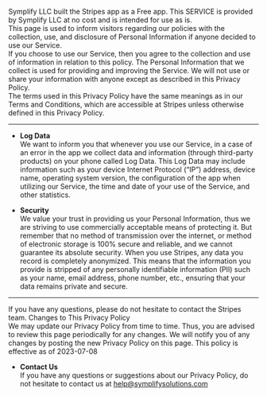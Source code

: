 Symplify LLC built the Stripes app as a Free app. This SERVICE is provided by Symplify LLC at no cost and is intended for use as is.  
This page is used to inform visitors regarding our policies with the collection, use, and disclosure of Personal Information if anyone decided to use our Service.  
If you choose to use our Service, then you agree to the collection and use of information in relation to this policy. The Personal Information that we collect is used for providing and improving the Service. We will not use or share your information with anyone except as described in this Privacy Policy.  
The terms used in this Privacy Policy have the same meanings as in our Terms and Conditions, which are accessible at Stripes unless otherwise defined in this Privacy Policy.

---

- **Log Data**  
  We want to inform you that whenever you use our Service, in a case of an error in the app we collect data and information (through third-party products) on your phone called Log Data. This Log Data may include information such as your device Internet Protocol (“IP”) address, device name, operating system version, the configuration of the app when utilizing our Service, the time and date of your use of the Service, and other statistics.

- **Security**  
  We value your trust in providing us your Personal Information, thus we are striving to use commercially acceptable means of protecting it. But remember that no method of transmission over the internet, or method of electronic storage is 100% secure and reliable, and we cannot guarantee its absolute security. When you use Stripes, any data you record is completely anonymized. This means that the information you provide is stripped of any personally identifiable information (PII) such as your name, email address, phone number, etc., ensuring that your data remains private and secure.

---

If you have any questions, please do not hesitate to contact the Stripes team.
Changes to This Privacy Policy  
 We may update our Privacy Policy from time to time. Thus, you are advised to review this page periodically for any changes. We will notify you of any changes by posting the new Privacy Policy on this page.
This policy is effective as of 2023-07-08

- **Contact Us**  
  If you have any questions or suggestions about our Privacy Policy, do not hesitate to contact us at
  help@symplifysolutions.com
